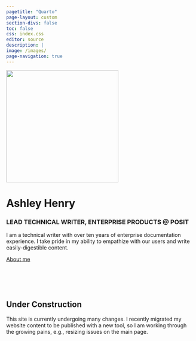 ```yaml
---
pagetitle: "Quarto"
page-layout: custom
section-divs: false
toc: false
css: index.css
editor: source
description: | 
image: /images/
page-navigation: true
---
```


::: {.hero-banner}


::: {.content-block}

![](images/ashley.png){fig-alt="Ashley avatar." width="300px"}

# Ashley Henry

### LEAD TECHNICAL WRITER, ENTERPRISE PRODUCTS @ POSIT

::: {.intro-text}
I am a technical writer with over ten years of enterprise documentation experience. I take pride in my ability to empathize with our users and write easily-digestible content.
:::

::: {.hero-buttons}
[About me](about.qmd){.btn-action-primary .btn-action .btn .btn-success .btn-lg role="button"}
::: 

:::

:::

::: {.content-block style="margin-top:100px"}
::: {.callout-warning appearance="simple"}

## Under Construction

This site is currently undergoing many changes. I recently migrated my website content to be published with a new tool, so I am working through the growing pains, e.g., resizing issues on the main page.

:::
:::
